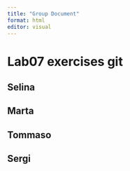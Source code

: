 ```yaml
---
title: "Group Document"
format: html
editor: visual
---
```


# Lab07 exercises git

## Selina

## Marta

## Tommaso

## Sergi
